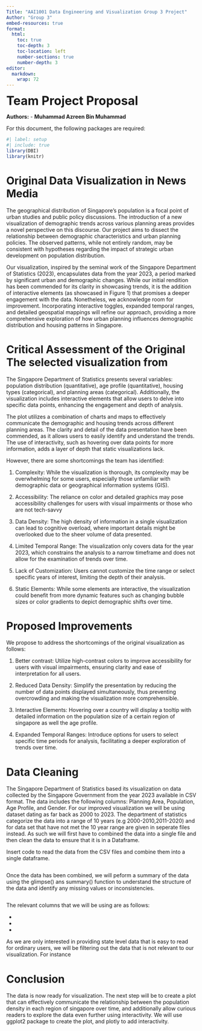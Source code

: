 ```yaml
---
Title: "AAI1001 Data Engineering and Visualization Group 3 Project"
Author: "Group 3"
embed-resources: true
format:
  html:
    toc: true
    toc-depth: 3
    toc-location: left
    number-sections: true
    number-depth: 3
editor: 
  markdown: 
    wrap: 72
---
```


<font size="6"> **Team Project Proposal** </font>

**Authors:** - **Muhammad Azreen Bin Muhammad**

For this document, the following packages are required:

```r
#| label: setup 
#| include: true
library(DBI)
library(knitr)
```

# Original Data Visualization in News Media

The geographical distribution of Singapore's population is a focal point
of urban studies and public policy discussions. The introduction of a
new visualization of demographic trends across various planning areas
provides a novel perspective on this discourse. Our project aims to
dissect the relationship between demographic characteristics and urban
planning policies. The observed patterns, while not entirely random, may
be consistent with hypotheses regarding the impact of strategic urban
development on population distribution.

Our visualization, inspired by the seminal work of the Singapore
Department of Statistics (2023), encapsulates data from the year 2023, a
period marked by significant urban and demographic changes. While our
initial rendition has been commended for its clarity in showcasing
trends, it is the addition of interactive elements (as showcased in
Figure 1) that promises a deeper engagement with the data. Nonetheless,
we acknowledge room for improvement. Incorporating interactive toggles,
expanded temporal ranges, and detailed geospatial mappings will refine
our approach, providing a more comprehensive exploration of how urban
planning influences demographic distribution and housing patterns in
Singapore.

# Critical Assessment of the Original The selected visualization from
The Singapore Department of Statistics presents several variables:
population distribution (quantitative), age profile (quantitative),
housing types (categorical), and planning areas (categorical).
Additionally, the visualization includes interactive elements that allow
users to delve into specific data points, enhancing the engagement and
depth of analysis.

The plot utilizes a combination of charts and maps to effectively
communicate the demographic and housing trends across different planning
areas. The clarity and detail of the data presentation have been
commended, as it allows users to easily identify and understand the
trends. The use of interactivity, such as hovering over data points for
more information, adds a layer of depth that static visualizations lack.

However, there are some shortcomings the team has identified:

1.  Complexity: While the visualization is thorough, its complexity may
    be overwhelming for some users, especially those unfamiliar with
    demographic data or geographical information systems (GIS).

2.  Accessibility: The reliance on color and detailed graphics may pose
    accessibility challenges for users with visual impairments or those
    who are not tech-savvy

3.  Data Density: The high density of information in a single
    visualization can lead to cognitive overload, where important
    details might be overlooked due to the sheer volume of data
    presented.

4.  Limited Temporal Range: The visualization only covers data for the
    year 2023, which constrains the analysis to a narrow timeframe and
    does not allow for the examination of trends over time.

5.  Lack of Customization: Users cannot customize the time range or select specific years of
    interest, limiting the depth of their analysis.

6.  Static Elements: While some elements are interactive, the visualization could benefit
    from more dynamic features such as changing bubble sizes or color
    gradients to depict demographic shifts over time.

# Proposed Improvements

We propose to address the shortcomings of the original visualization as
follows:

1.  Better contrast: Utilize high-contrast colors to improve accessibility for users with visual impairments, ensuring clarity and ease of interpretation for all users.

2.  Reduced Data Density: Simplify the presentation by reducing the number of data points displayed simultaneously, thus preventing overcrowding and making the visualization more comprehensible.

3.  Interactive Elements: Hovering over a country will display a tooltip with detailed information on the population size of a certain region of singapore as well the age profile.

4.  Expanded Temporal Ranges: Introduce options for users to select specific time periods for analysis, facilitating a deeper exploration of trends over time.

# Data Cleaning

The Singapore Department of Statistics based its visualization on data collected by the Singapore Government from the year 2023 available in CSV format. The data includes the following columns: Planning Area, Population, Age Profile, and Gender. For our improved visualization we will be using dataset dating as far back as 2000 to 2023. The department of statistics categorize the data into a range of 10 years (e.g 2000-2010,2011-2020) and for data set that have not met the 10 year range are given in seperate files instead. As such we will first have to combined the data into a single file and then clean the data to ensure that it is in a Dataframe.

Insert code to read the data from the CSV files and combine them into a single dataframe.

```r

```

Once the data has been combined, we will peform a summary of the data using the glimpse() ans summary() function to understand the structure of the data and identify any missing values or inconsistencies.

```r

```

The relevant columns that we will be using are as follows:

-
-
-

As we are only interested in providing state level data that is easy to read for ordinary users, we will be filtering out the data that is not relevant to our visualization. For instance


# Conclusion

The data is now ready for visualization. The next step will be to create a plot that can effectively communicate the relationship between the population density in each region of singapore over time, and additionally allow curious readers to explore the data even further using interactivity. We will use ggplot2 package to create the plot, and plotly to add interactivity. 

